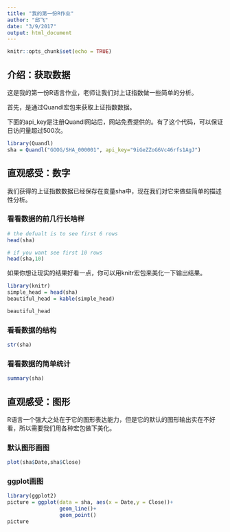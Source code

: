 ```yaml
---
title: "我的第一份R作业"
author: "邱飞"
date: "3/9/2017"
output: html_document
---
```


```r
knitr::opts_chunk$set(echo = TRUE)
```

## 介绍：获取数据

这是我的第一份R语言作业，老师让我们对上证指数做一些简单的分析。

首先，是通过Quandl宏包来获取上证指数数据。

下面的api_key是注册Quandl网站后，网站免费提供的。有了这个代码，可以保证日访问量超过500次。

```r
library(Quandl)
sha = Quandl("GOOG/SHA_000001", api_key="9iGeZZoG6Vc46rfs1AgJ")

```


## 直观感受：数字

我们获得的上证指数数据已经保存在变量sha中，现在我们对它来做些简单的描述性分析。

### 看看数据的前几行长啥样

```r
# the defualt is to see first 6 rows
head(sha)

# if you want see first 10 rows
head(sha,10)

```

如果你想让现实的结果好看一点，你可以用knitr宏包来美化一下输出结果。

```r
library(knitr)
simple_head = head(sha)
beautiful_head = kable(simple_head)

beautiful_head

```


### 看看数据的结构

```r
str(sha)
```

### 看看数据的简单统计

```r
summary(sha)
```



## 直观感受：图形

R语言一个强大之处在于它的图形表达能力，但是它的默认的图形输出实在不好看，所以需要我们用各种宏包做下美化。

### 默认图形画图
```r
plot(sha$Date,sha$Close)
```


### ggplot画图
```r
library(ggplot2)
picture = ggplot(data = sha, aes(x = Date,y = Close))+
                 geom_line()+
                 geom_point()
picture
```

